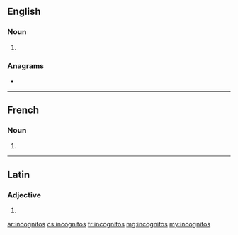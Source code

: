{{also|incógnitos}}
==English==

===Noun===
{{head|en|noun plural form}}

# {{plural of|incognito|lang=en}}

===Anagrams===
* {{l|en|cognitions}}

----

==French==

===Noun===
{{head|fr|noun plural form|g=?}}

# {{plural of|incognito|lang=fr}}

----

==Latin==

===Adjective===
{{la-adj-form|incognitōs}}

# {{inflection of|incognitus||acc|m|p|lang=la}}

[[ar:incognitos]]
[[cs:incognitos]]
[[fr:incognitos]]
[[mg:incognitos]]
[[my:incognitos]]